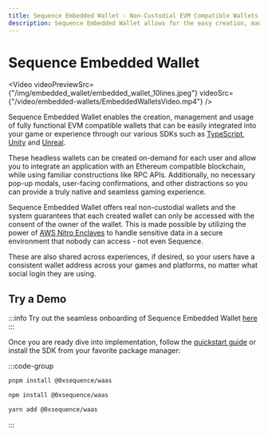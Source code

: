 ```yaml
---
title: Sequence Embedded Wallet - Non-Custodial EVM Compatible Wallets for Seamless Gaming Experiences
description: Sequence Embedded Wallet allows for the easy creation, management, and integration of EVM compatible wallets into games or experiences using SDKs like TypeScript, Unity, and Unreal.
---
```


# Sequence Embedded Wallet


<Video
  videoPreviewSrc={"/img/embedded_wallet/embedded_wallet_10lines.jpeg"}
  videoSrc={"/video/embedded-wallets/EmbeddedWalletsVideo.mp4"}
/>

Sequence Embedded Wallet enables the creation, management and usage of fully functional EVM compatible wallets that can be easily integrated into your game or experience through our various SDKs such as [TypeScript](/solutions/wallets/embedded-wallet/quickstart), [Unity](/sdk/unity/overview) and [Unreal](/sdk/unreal/introduction).

These headless wallets can be created on-demand for each user and allow you to integrate an application with an Ethereum compatible blockchain, while using familiar constructions like RPC APIs. Additionally, no necessary pop-up modals, user-facing confirmations, and other distractions so you can provide a truly native and seamless gaming experience.

Sequence Embedded Wallet offers real non-custodial wallets and the system guarantees that each created wallet can only be accessed with the consent of the owner of the wallet. This is made possible by utilizing the power of [AWS Nitro Enclaves](https://aws.amazon.com/ec2/nitro/nitro-enclaves/) to handle sensitive data in a secure environment that nobody can access - not even Sequence.

These are also shared across experiences, if desired, so your users have a consistent wallet address across your games and platforms, no matter what social login they are using.

## Try a Demo

:::info
Try out the seamless onboarding of Sequence Embedded Wallet [here](https://waas-demo.sequence.xyz/)
:::

Once you are ready dive into implementation, follow the [quickstart guide](/solutions/wallets/embedded-wallet/quickstart) or install the SDK from your favorite package manager:

:::code-group
```bash [pnpm]
pnpm install @0xsequence/waas
```

```bash [npm]
npm install @0xsequence/waas
```

```bash [yarn]
yarn add @0xsequence/waas
```
:::
